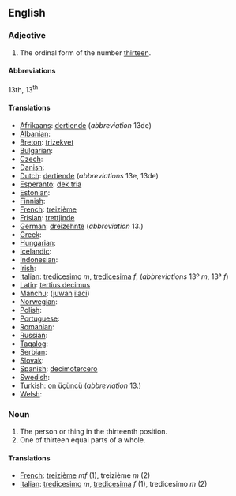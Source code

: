 ==English==

===Adjective===

# The ordinal form of the number [[thirteen]].

====Abbreviations====
13th, 13<sup>th</sup>

====Translations====

* [[Afrikaans]]: [[dertiende]] (''abbreviation'' 13de)
* [[Albanian]]: [[]]
* [[Breton]]: [[trizekvet]]
* [[Bulgarian]]: [[]]
* [[Czech]]: [[]]
* [[Danish]]: [[]]
* [[Dutch]]: [[dertiende]] (''abbreviations'' 13e, 13de)
* [[Esperanto]]: [[dek tria]]
* [[Estonian]]: [[]]
* [[Finnish]]: [[]]
* [[French]]: [[treizième]]
* [[Frisian]]: [[trettjinde]]
* [[German]]: [[dreizehnte]] (''abbreviation'' 13.)
* [[Greek]]: [[]]
* [[Hungarian]]: [[]]
* [[Icelandic]]: [[]]
* [[Indonesian]]: [[]]
* [[Irish]]: [[]]
* [[Italian]]: [[tredicesimo]] ''m'', [[tredicesima]] ''f'', (''abbreviations'' 13º ''m'', 13ª ''f'')
* [[Latin]]: [[tertius decimus]]
* [[Manchu]]: ([[juwan]] [[ilaci]])
* [[Norwegian]]: [[]]
* [[Polish]]: [[]]
* [[Portuguese]]: [[]]
* [[Romanian]]: [[]]
* [[Russian]]: [[]]
* [[Tagalog]]: [[]]
* [[Serbian]]: [[]]
* [[Slovak]]: [[]]
* [[Spanish]]: [[decimotercero]]
* [[Swedish]]: [[]]
* [[Turkish]]: [[on üçüncü]] (''abbreviation'' 13.)
* [[Welsh]]: [[]]

===Noun===

#The person or thing in the thirteenth position.
#One of thirteen equal parts of a whole.

====Translations====

*[[French]]: [[treizième]] ''mf'' (1), treizième ''m'' (2)
*[[Italian]]: [[tredicesimo]] ''m'', [[tredicesima]] ''f'' (1), tredicesimo ''m'' (2)